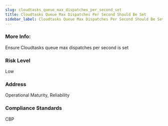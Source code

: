 ```yaml
---
slug: cloudtasks_queue_max_dispatches_per_second_set
title: Cloudtasks Queue Max Dispatches Per Second Should Be Set
sidebar_label: Cloudtasks Queue Max Dispatches Per Second Should Be Set
---
```


### More Info:

Ensure Cloudtasks queue max dispatches per second is set

### Risk Level

Low

### Address

Operational Maturity, Reliability

### Compliance Standards

CBP


